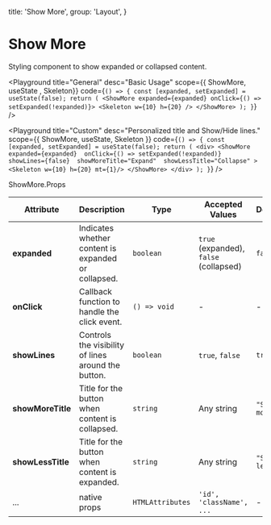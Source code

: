 
  title: 'Show More',
  group: 'Layout',
}

# Show More

Styling component to show expanded or collapsed content.

<Playground
  title="General"
  desc="Basic Usage"
  scope={{ ShowMore, useState , Skeleton}}
  code={`
() => {
  const [expanded, setExpanded] = useState(false);
  return (
    <ShowMore expanded={expanded} onClick={() => setExpanded(!expanded)}>
      <Skeleton w={10} h={20} />
    </ShowMore>
  );
}
`}
/>

<Playground
  title="Custom"
  desc="Personalized title and Show/Hide lines."
  scope={{ ShowMore, useState, Skeleton }}
  code={`
() => {
  const [expanded, setExpanded] = useState(false);
  return (
    <div>
      <ShowMore 
        expanded={expanded} 
        onClick={() => setExpanded(!expanded)} 
        showLines={false} 
        showMoreTitle="Expand" 
        showLessTitle="Collapse"
      >
        <Skeleton w={10} h={20} mt={1}/>
      </ShowMore>
    </div>
  );
}
`}
/>


<Attributes edit="/app/components/show-more.mdx">
  <Attributes.Title>ShowMore.Props</Attributes.Title>

| Attribute       | Description                                          | Type              | Accepted Values                        | Default          |
|-----------------|------------------------------------------------------|-------------------|----------------------------------------|------------------|
| **expanded**    | Indicates whether content is expanded or collapsed.  | `boolean`         | `true` (expanded), `false` (collapsed) | `false`          |
| **onClick**     | Callback function to handle the click event.         | `() => void`      | -                                      | -                |
| **showLines**   | Controls the visibility of lines around the button.  | `boolean`         | `true`, `false`                        | `true`           |
| **showMoreTitle** | Title for the button when content is collapsed.   | `string`          | Any string                             | `"Show more"`    |
| **showLessTitle** | Title for the button when content is expanded.    | `string`          | Any string                             | `"Show less"`    |
| ...              | native props         | `HTMLAttributes`          | `'id', 'className', ...` | -       |

</Attributes>